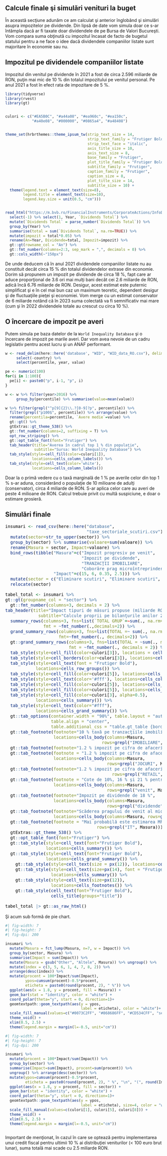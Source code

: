 ## Calcule finale şi simulări venituri la buget

În această secţiune adunăm ce am calculat şi anterior înglobând şi simulări asupra impozitelor pe dividende. Din lipsă de date vom simula doar ce s-ar întâmpla dacă ar fi taxate doar dividendele de pe Bursa de Valori Bucureşti. Vom compara suma obţinută cu impozitul încasat de facto de bugetul statului pentru a ne face o idee dacă dividendele companiilor listate sunt majoritare în economie sau nu.

## Impozitul pe dividendele companiilor listate

Impozitul din venitul pe dividende în 2021 a fost de circa 2.596 miliarde de RON, puţin mai mic de 10 % din totalul impozitului pe venitul personal. Pe anul 2021 a fost în efect rata de impozitare de 5 %.

```r
library(tidyverse)
library(rvest)
library(gt)


culori <- c("#EA5B0C", "#a44a08", "#ea960c", "#ea150c", 
            "#a40e08", "#000000", "#0865a4", "#a48408")


theme_set(hrbrthemes::theme_ipsum_tw(strip_text_size = 14, 
                                     strip_text_family = "Frutiger Bold",
                                     strip_text_face = "italic",
                                     axis_title_size = 10,
                                     axis_text_size = 8,
                                     base_family = "Frutiger",
                                     plot_title_family = "Frutiger Bold",
                                     subtitle_family = "Frutiger",
                                     caption_family = "Frutiger", 
                                     caption_size = 8,
                                     plot_title_size = 14,
                                     subtitle_size = 10) +
  theme(legend.text = element_text(size=8), 
        legend.title = element_text(size=10),
        legend.key.size = unit(0.5, "cm")))


read_html("https://m.bvb.ro/FinancialInstruments/CorporateActions/InfoDividend") %>% html_table(header=TRUE) %>% .[[1]] %>% 
  select(-1) %>% select(1, Year, `Dividends Total`) %>% 
  mutate(`Dividends Total` = parse_number(`Dividends Total`)) %>% 
  group_by(Year) %>% 
  summarise(total = sum(`Dividends Total`, na.rm=TRUE)) %>% 
  mutate(impozit = total*0.05) %>% 
  rename(An=Year, Dividende=total, Impozit=impozit) %>% 
  gt::gt(rowname_col = "An") %>%
  gt::fmt_number(columns=2:3, sep_mark = ",", decimals = 0) %>%
  gt::cols_width(~"150px")

```

De unde deducem că în anul 2021 dividendele companiilor listate nu au constituit decât circa 15 % din totalul dividendelor extrase din economie. Dorim să propunem un impozit pe dividende de circa 18 %, fapt care ar aduce proporţional de 3.6 ori mai mulţi bani decât cei 2.6 miliarde de RON, adică încă 6.76 miliarde de RON. Desigur, acest estimat este puternic simplificat şi e în cel mai bun caz un maximum teoretic, dependent desigur şi de fluctuaţiile pieţei şi economiei. Vom merge cu un estimat conservator de 6 miliarde notând că în 2023 suma colectată va fi semnificativ mai mare (cum şi în 2022 dividendele totale au crescut cu circa 10 %).

## O încercare de impozit pe averi

Putem simula pe baza datelor de la `World Inequality Database` şi o încercare de impozit pe marile averi. Dar vom avea nevoie de un cadru legislativ pentru acest lucru şi un ANAF performant.

```r
w <- read_delim(here::here('database', "WID", "WID_data_RO.csv"), delim=";") %>%  filter(variable=="ahwealj992") %>% select(-variable) %>% 
     select(-country) %>%
     select(percentile, year, value)

pe <- numeric(100)
for(i in 1:100){
  pe[i] <- paste0("p", i-1, "p", i)
}

w <- w %>% filter(year>2016) %>% 
     group_by(percentile) %>% summarise(value=mean(value)) 

w %>% filter(grepl("^p[9]{2}\\.?[0-9]?p", percentile)) %>% 
  filter(grepl("p100$", percentile)) %>% arrange(value) %>% 
  rename(percentila=percentile, `Avere medie`=value) %>% 
  gt::gt() %>% 
  gtExtras::gt_theme_538() %>% 
  gt::fmt_number(columns=2, suffixing = T) %>% 
  opt_row_striping() %>% 
  gt::opt_table_font(font="Frutiger") %>%
  tab_header(title="Averea în cadrul top 1 % din populaţie", 
             subtitle="Sursa: World Inequality Database") %>%
  tab_style(style=cell_fill(color=culori[1]), 
            locations=cells_column_labels()) %>% 
  tab_style(style=cell_text(color='white'), 
            locations=cells_column_labels())


```

Doar la o primă vedere cu o taxă marginală de 1 % pe averile celor din top 1 % s-ar aduna, considerând o populaţie de 10 milioane de adulţi (conservator), circa 4 miliarde de RON. S-ar aplica celor care au averi de peste 4 milioane de RON. Calcul trebuie privit cu multă suspiciune, e doar o estimare grosieră.

## Simulări finale

::: {style="all:initial;"}
```r

insumari <- read_csv(here::here("database", 
                                "taxe_sectoriale_scutiri.csv")) %>%
  mutate(sector=str_to_upper(sector)) %>%
  group_by(sector) %>% summarise(valoare=sum(valoare)) %>%
  rename(Masura = sector, Impact=valoare) %>%
  bind_rows(tibble("Masura"=c("Impozit progresiv pe venit", 
                              "Impozit pe dividende", 
                              "TRANZACŢII IMOBILIARE", 
                              "Coborâre prag microîntreprinderi"),
                   "Impact"=c(15, 6, 0.35, 2.5))) %>%
  mutate(sector = c("Eliminare scutiri", "Eliminare scutiri", "Taxe sectoriale", "Eliminare scutiri", "Taxe sectoriale", "Taxe sectoriale", "Creştere impozite", "Creştere impozite", "Taxe sectoriale", "Creştere impozite")) %>% 
  relocate(sector) 

tabel_total <- insumari %>%
gt::gt(groupname_col = "sector") %>% 
  gt::fmt_number(columns=3, decimals = 2) %>% 
tab_header(title="Impact tipuri de măsuri propuse (miliarde RON)", 
             subtitle="Calcule proprii pe bilanţurile anilor 2019-2021") %>%
  summary_rows(columns=3, fns=list(`TOTAL GRUP`=~sum(., na.rm=TRUE)), 
               fmt = ~fmt_number(.,decimals=2)) %>%
  grand_summary_rows(columns=3, fns=list(TOTAL =~ sum(., na.rm=TRUE)), 
                     fmt=~fmt_number(., decimals=2)) %>%
  gt::grand_summary_rows(columns=3, fns=list(TOTAL = ~sum(., na.rm=TRUE)), 
                         fmt = ~fmt_number(., decimals = 2)) %>%
  tab_style(style=cell_fill(color=culori[3]), locations = cells_row_groups()) %>%
  tab_style(style=cell_borders(color=culori[3]), locations=cells_row_groups()) %>%
  tab_style(style=cell_text(font = "Frutiger Bold"), 
            locations=cells_row_groups()) %>%
  tab_style(style=cell_fill(color=culori[5]), locations=cells_column_labels()) %>%
  tab_style(style=cell_text(color='#fff'), locations=cells_column_labels()) %>%
  tab_style(style=cell_fill(color=culori[5]), locations=cells_stubhead()) %>%
  tab_style(style=cell_fill(color=culori[5]), locations=cells_grand_summary()) %>%
  tab_style(style=cell_fill(color=culori[3], alpha=0.5), 
            locations=cells_summary()) %>%
  tab_style(style=cell_text(color="#fff"), 
            locations=cells_grand_summary()) %>%
  gt::tab_options(container.width = "90%", table.layout = "auto", 
                  table.align = "center", 
                  table.additional_css = "table.gt_table {border: 2px solid black;}", footnotes.padding = 1) %>%
  gt::tab_footnote(footnote="10 % taxă pe tranzacţiile imobiliare",
                   locations=cells_body(columns=Masura, 
                                      rows=grepl("IMOBILIARE", Masura))) %>%
  gt::tab_footnote(footnote="1.2 % impozit pe cifra de afaceri netă ce depăşeşte 1 miliard RON", locations = cells_body(columns=Masura, rows=grepl("ENERGIE", Masura))) %>%
  gt::tab_footnote(footnote = "1.2 % impozit pe cifra de afaceri pentru toate firmele",
                   locations=cells_body(columns=Masura, 
                                        rows=grepl("JOCURI", Masura))) %>%
  gt::tab_footnote(footnote="1.2 % impozit pe cifra de afaceri ce depăşeşte 100 de milioane RON", locations=cells_body(columns=Masura, 
                                          rows=grepl("RETAIL", Masura))) %>%
  gt::tab_footnote(footnote = "Cote de 10%, 16 % şi 21 % pentru ce trece de 600, respectiv 2200 EURO lunar brut", 
                   locations=cells_body(columns=Masura, 
                                        rows=grepl("venit", Masura))) %>%
  gt::tab_footnote(footnote="Impozit pe dividende de 18 %", 
                   locations=cells_body(columns=Masura, 
                                        rows=grepl("dividende", Masura))) %>%
  gt::tab_footnote(footnote="Scăderea pragului de venit al microîntreprinderii la 250.000 EURO", 
                   locations=cells_body(columns=Masura, rows=grepl("prag", Masura))) %>% 
  gt::tab_footnote(footnote = "Mai probabilă este estimarea MF de 0.9 miliarde RON", locations=cells_body(columns=Impact, 
                                    rows=grepl("IT", Masura))) %>% 
  gtExtras::gt_theme_538() %>%
  gt::opt_table_font(font="Frutiger") %>%
  gt::tab_style(style=cell_text(font="Frutiger Bold"), 
                locations=cells_summary()) %>%
  gt::tab_style(style=cell_text(font="Frutiger Bold"), 
                locations=cells_grand_summary()) %>%
    gt::tab_style(style=cell_text(size = px(12)), locations=cells_body()) %>%
    gt::tab_style(style=cell_text(size=px(14), font = "Frutiger Bold"),
                  locations=cells_summary()) %>% 
    gt::tab_style(style=cell_text(size=px(12)), 
                  locations=cells_footnotes()) %>%
    gt::tab_style(cell_text(font="Frutiger Bold"), 
                  cells_title(groups="title"))

tabel_total |> gt::as_raw_html()

```
:::

Şi acum sub formă de pie chart.

```r
#| fig-width: 7
#| fig-height: 7
#| fig-dpi: 200

insumari %>% 
  mutate(Masura = fct_lump(Masura, n=7, w = Impact)) %>% 
  group_by(sector, Masura) %>% 
  summarise(Impact = sum(Impact)) %>% 
  mutate(Masura = gsub("Other", "Altele", Masura)) %>% ungroup() %>%
  mutate(index = c(3, 5, 6, 1, 4, 7, 8, 2)) %>%
  arrange(desc(index)) %>%
  mutate(procent = 100*Impact/sum(Impact), 
         ypos=cumsum(procent)-0.5*procent,
         eticheta = paste0(round(procent, 2), " %")) %>%
  ggplot(aes(x = 1.8, y = procent, fill = Masura)) +
  geom_bar(stat = "identity", color = "white") +
  coord_polar(theta="y", start = 0, direction=1)+
  geomtextpath::geom_textpath(aes(y = ypos, 
                                  label = eticheta), color = "white")+
  scale_fill_manual(values=c("#0073C2FF", "#868686FF", "#CD534CFF", "seagreen4", "red3", "royalblue4", culori[1], "purple4")) +
  theme_void() +
  xlim(0.5, 2.5) +
  theme(legend.margin = margin(l=-0.5, unit="cm"))

```

```r
#| fig-width: 7
#| fig-height: 7
#| fig-dpi: 200

insumari %>% 
  mutate(procent = 100*Impact/sum(Impact)) %>%
  group_by(sector) %>%
  summarise(Impact=sum(Impact), procent=sum(procent)) %>% 
  ungroup() %>% arrange(desc(sector)) %>%
  mutate(ypos=cumsum(procent)-0.5*procent,
         eticheta = paste0(round(procent, 2), " %", "\n", "(", round(Impact,2), ")")) %>%
  ggplot(aes(x = 1.8, y = procent, fill = sector)) +
  geom_bar(stat = "identity", color = "white") +
  coord_polar(theta="y", start = 0, direction=1)+
  geomtextpath::geom_textpath(aes(y = ypos, 
                                  label = eticheta), size=4, color = "white")+
  scale_fill_manual(values=c(culori[1], culori[5], culori[8])) +
  theme_void() +
  xlim(0.5, 2.5) +
  theme(legend.margin = margin(l=-0.5, unit="cm"))



```

Important de menţionat, în cazul în care se optează pentru implementarea unui credit fiscal pentru ultimii 10 % ai distribuţiei veniturilor (\< 100 euro brut lunar), suma totală mai scade cu 2.5 miliarde RON.
